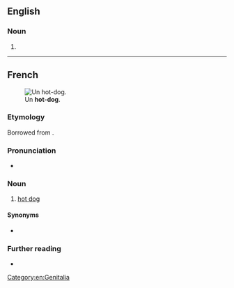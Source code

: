{{also|hotdog|Hotdog|hot dog|Hot Dog}}
==English==

===Noun===
{{en-noun|head=[[hot]]-[[dog]]}}

# {{alternative spelling of|en|hot dog}}

[[Category:en:Genitalia]]

----

==French==
{{wikipedia|lang=fr}}
[[Image:HotDog.jpg|thumb|Un '''hot-dog'''.]]

===Etymology===
Borrowed from {{bor|fr|en|hot dog}}.

===Pronunciation===
* {{fr-asph}} {{fr-IPA|hote-dogue}}

===Noun===
{{fr-noun|m}}

# [[hot dog]] {{gloss|frankfurter in a bun}}

====Synonyms====
* {{q|Quebec|Louisiana}} {{l|fr|chien chaud|g=m}}

===Further reading===
* {{R:TLFi}}